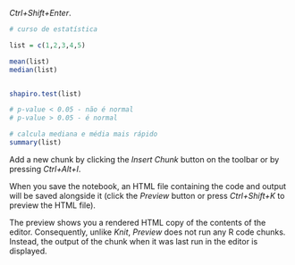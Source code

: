 
*Ctrl+Shift+Enter*. 

```{r}
# curso de estatística

list = c(1,2,3,4,5)

mean(list)
median(list)


shapiro.test(list)

# p-value < 0.05 - não é normal 
# p-value > 0.05 - é normal

# calcula mediana e média mais rápido
summary(list)

```

Add a new chunk by clicking the *Insert Chunk* button on the toolbar or by pressing *Ctrl+Alt+I*.

When you save the notebook, an HTML file containing the code and output will be saved alongside it (click the *Preview* button or press *Ctrl+Shift+K* to preview the HTML file).

The preview shows you a rendered HTML copy of the contents of the editor. Consequently, unlike *Knit*, *Preview* does not run any R code chunks. Instead, the output of the chunk when it was last run in the editor is displayed.
